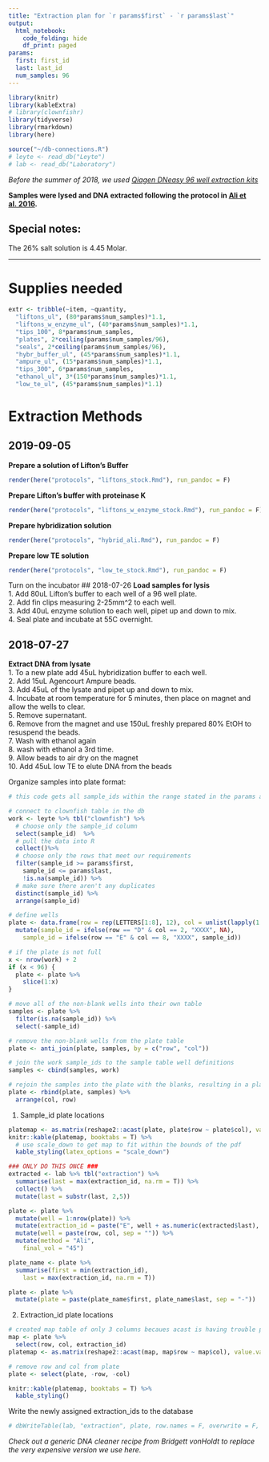 ```yaml
---
title: "Extraction plan for `r params$first` - `r params$last`"
output:
  html_notebook:
    code_folding: hide
    df_print: paged
params:
  first: first_id
  last: last_id
  num_samples: 96
---
```

```r
library(knitr)
library(kableExtra)
# library(clownfishr)
library(tidyverse)
library(rmarkdown)
library(here)

source("~/db-connections.R")
# leyte <- read_db("Leyte")
# lab <- read_db("Laboratory")
```
*Before the summer of 2018, we used [Qiagen DNeasy 96 well extraction kits](01_extract_qiagen.nb.html)*

**Samples were lysed and DNA extracted following the protocol in [Ali et al. 2016](https://doi.org/10.1534/genetics.115.183665).**

## Special notes:  
 The 26% salt solution is 4.45 Molar.

_________  

# Supplies needed
```r
extr <- tribble(~item, ~quantity,
  "liftons_ul", (80*params$num_samples)*1.1,
  "liftons_w_enzyme_ul", (40*params$num_samples)*1.1,
  "tips_100", 8*params$num_samples,
  "plates", 2*ceiling(params$num_samples/96),
  "seals", 2*ceiling(params$num_samples/96),
  "hybr_buffer_ul", (45*params$num_samples)*1.1,
  "ampure_ul", (15*params$num_samples)*1.1,
  "tips_300", 6*params$num_samples,
  "ethanol_ul", 3*(150*params$num_samples)*1.1,
  "low_te_ul", (45*params$num_samples)*1.1) 
```

# Extraction Methods


## 2019-09-05
**Prepare a solution of Lifton's Buffer**
```r
render(here("protocols", "liftons_stock.Rmd"), run_pandoc = F)
```

**Prepare Lifton's buffer with proteinase K**
```r
render(here("protocols", "liftons_w_enzyme_stock.Rmd"), run_pandoc = F)
```

**Prepare hybridization solution**
```r
render(here("protocols", "hybrid_ali.Rmd"), run_pandoc = F)
```

**Prepare low TE solution**
```r
render(here("protocols", "low_te_stock.Rmd"), run_pandoc = F)
```



Turn on the incubator
## 2018-07-26
**Load samples for lysis**  
1. Add 80uL Lifton's buffer to each well of a 96 well plate.  
2. Add fin clips measuring 2-25mm^2 to each well.  
3. Add 40uL enzyme solution to each well, pipet up and down to mix.  
4. Seal plate and incubate at 55C overnight.  

## 2018-07-27  
**Extract DNA from lysate**  
1. To a new plate add 45uL hybridization buffer to each well.  
2. Add 15uL Agencourt Ampure beads.  
3. Add 45uL of the lysate and pipet up and down to mix.  
4. Incubate at room temperature for 5 minutes, then place on magnet and allow the wells to clear.  
5.  Remove supernatant.  
6. Remove from the magnet and use 150uL freshly prepared 80% EtOH to resuspend the beads.  
7. Wash with ethanol again  
8. wash with ethanol a 3rd time.  
9. Allow beads to air dry on the magnet   
10. Add 45uL low TE to elute DNA from the beads  

Organize samples into plate format: 

```r
# this code gets all sample_ids within the range stated in the params above.

# connect to clownfish table in the db
work <- leyte %>% tbl("clownfish") %>%
  # choose only the sample_id column
  select(sample_id)  %>% 
  # pull the data into R
  collect()%>% 
  # choose only the rows that meet our requirements
  filter(sample_id >= params$first, 
    sample_id <= params$last, 
    !is.na(sample_id)) %>% 
  # make sure there aren't any duplicates
  distinct(sample_id) %>% 
  arrange(sample_id)

# define wells
plate <- data.frame(row = rep(LETTERS[1:8], 12), col = unlist(lapply(1:12, rep, 8))) %>% 
  mutate(sample_id = ifelse(row == "D" & col == 2, "XXXX", NA), 
    sample_id = ifelse(row == "E" & col == 8, "XXXX", sample_id))

# if the plate is not full
x <- nrow(work) + 2
if (x < 96) {
  plate <- plate %>% 
    slice(1:x)
}

# move all of the non-blank wells into their own table
samples <- plate %>% 
  filter(is.na(sample_id)) %>% 
  select(-sample_id)

# remove the non-blank wells from the plate table
plate <- anti_join(plate, samples, by = c("row", "col"))

# join the work sample_ids to the sample table well definitions
samples <- cbind(samples, work)

# rejoin the samples into the plate with the blanks, resulting in a plate of defined wells for samples and blanks.
plate <- rbind(plate, samples) %>% 
  arrange(col, row)

```
1. Sample_id plate locations
```r
platemap <- as.matrix(reshape2::acast(plate, plate$row ~ plate$col), value.var = plate$sample_id)
knitr::kable(platemap, booktabs = T) %>% 
  # use scale_down to get map to fit within the bounds of the pdf
  kable_styling(latex_options = "scale_down")
```
```r
### ONLY DO THIS ONCE ###
extracted <- lab %>% tbl("extraction") %>% 
  summarise(last = max(extraction_id, na.rm = T)) %>% 
  collect() %>% 
  mutate(last = substr(last, 2,5))

plate <- plate %>% 
  mutate(well = 1:nrow(plate)) %>% 
  mutate(extraction_id = paste("E", well + as.numeric(extracted$last), sep = "")) %>% 
  mutate(well = paste(row, col, sep = "")) %>% 
  mutate(method = "Ali", 
    final_vol = "45")

plate_name <- plate %>% 
  summarise(first = min(extraction_id), 
    last = max(extraction_id, na.rm = T))

plate <- plate %>% 
  mutate(plate = paste(plate_name$first, plate_name$last, sep = "-"))
```
2. Extraction_id plate locations
```r
# created map table of only 3 columns becaues acast is having trouble parsing out which columns to use
map <- plate %>%
  select(row, col, extraction_id)
platemap <- as.matrix(reshape2::acast(map, map$row ~ map$col), value.var = map$extraction_id)

# remove row and col from plate
plate <- select(plate, -row, -col)

knitr::kable(platemap, booktabs = T) %>% 
  kable_styling()

```
Write the newly assigned extraction_ids to the database
```r

# dbWriteTable(lab, "extraction", plate, row.names = F, overwrite = F, append = T)

```

*Check out a generic DNA cleaner recipe from Bridgett vonHoldt to replace the very expensive version we use here.*

